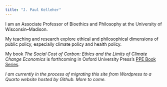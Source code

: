 ```yaml
---
title: "J. Paul Kelleher"
---
```


I am an Associate Professor of Bioethics and Philosophy at the University of Wisconsin--Madison.

My teaching and research explore ethical and philosophical dimensions of public policy, especially climate policy and health policy.

My book *The Social Cost of Carbon: Ethics and the Limits of Climate Change Economics* is forthcoming in Oxford University Press's [PPE Book Series](https://ppebookseries.org/).

*I am currently in the process of migrating this site from Wordpress to a Quarto website hosted by Github. More to come.*
